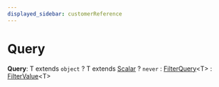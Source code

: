 ```yaml
---
displayed_sidebar: customerReference
---
```



# Query

 **Query**: T extends `object` ? T extends [Scalar](customer.Scalar.mdx) ? `never` : [FilterQuery](customer.FilterQuery.mdx)&#60;T&#62; : [FilterValue](customer.FilterValue.mdx)&#60;T&#62;
